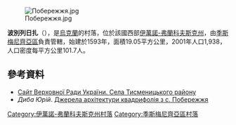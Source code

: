 [[Image:Побережжя.jpg|right]]

{{coord|49|1|12|N|24|49|21|E|scale:30000|display=title}}

'''波別列日扎'''（{{lang-uk|Побережжя}}），是[[烏克蘭|烏克蘭]]的村落，位於該國西部[[伊萬諾-弗蘭科夫斯克州|伊萬諾-弗蘭科夫斯克州]]，由[[季斯梅尼齊亞區|季斯梅尼齊亞區]]負責管轄，始建於1593年，面積19.05平方公里，2001年人口1,938，人口密度每平方公里101.7人。

==參考資料==
* [http://w1.c1.rada.gov.ua/pls/z7502/A004SIL?rdat1=11.08.2012&rf7571=14246 Сайт Верховної Ради України. Села Тисменицького району] {{Webarchive|url=https://archive.is/20121205045846/w1.c1.rada.gov.ua/pls/z7502/A004SIL?rdat1=11.08.2012&rf7571=14246 |date=2012-12-05 }}
* ''Диба Юрій''. [https://www.academia.edu/31105275/Диба_Юрій._Джерела_архітектури_квадрифолія_з_с._Побережжя_Архітектурний_вісник_КНУБА_Наук.-вироб._збірник._-_Kиїв_Київський_національний_університет_будівництва_і_архітектури_2013._-_Вип._1_-_С._13-24 Джерела архітектури квадрифолія з с. Побережжя]

{{DEFAULTSORT:Побережжя}}
[[Category:伊萬諾-弗蘭科夫斯克州村落|Category:伊萬諾-弗蘭科夫斯克州村落]]
[[Category:季斯梅尼齊亞區村落|Category:季斯梅尼齊亞區村落]]


{{IvanoFrankivsk-geo-stub}}